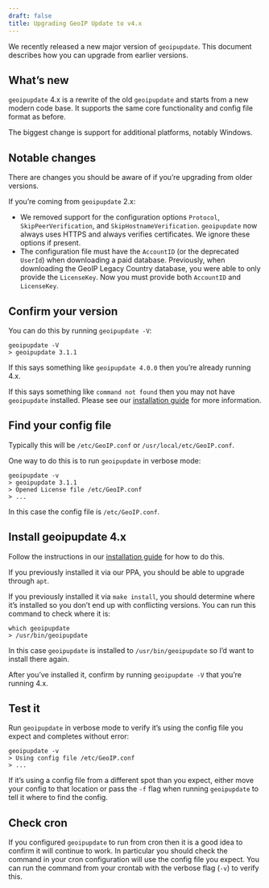 ```yaml
---
draft: false
title: Upgrading GeoIP Update to v4.x
---
```


We recently released a new major version of `geoipupdate`. This document
describes how you can upgrade from earlier versions.

## What’s new

`geoipupdate` 4\.x is a rewrite of the old `geoipupdate` and starts from a new
modern code base. It supports the same core functionality and config file
format as before.

The biggest change is support for additional platforms, notably Windows.

## Notable changes

There are changes you should be aware of if you’re upgrading from older
versions.

If you’re coming from `geoipupdate` 2\.x:

- We removed support for the configuration options `Protocol`,
`SkipPeerVerification`, and `SkipHostnameVerification`. `geoipupdate` now
always uses HTTPS and always verifies certificates. We ignore these options
if present.
- The configuration file must have the `AccountID` (or the deprecated `UserId`)
when downloading a paid database. Previously, when downloading the GeoIP
Legacy Country database, you were able to only provide the `LicenseKey`. Now
you must provide both `AccountID` and `LicenseKey`.

## Confirm your version

You can do this by running `geoipupdate -V`:

```cli
geoipupdate -V
> geoipupdate 3.1.1
```

If this says something like `geoipupdate 4.0.0` then you’re already running
4.x.

If this says something like `command not found` then you may not have
`geoipupdate` installed. Please see our
[installation guide](/geoip/updating-databases#1-install-geoip-update) for more
information.


## Find your config file

Typically this will be `/etc/GeoIP.conf` or `/usr/local/etc/GeoIP.conf`.

One way to do this is to run `geoipupdate` in verbose mode:

```cli
geoipupdate -v
> geoipupdate 3.1.1
> Opened License file /etc/GeoIP.conf
> ...
```

In this case the config file is `/etc/GeoIP.conf`.

## Install geoipupdate 4.x

Follow the instructions in our [installation guide](/geoip/updating-databases#1-install-geoip-update)
for how to do this.

If you previously installed it via our PPA, you should be able to upgrade
through `apt`.

If you previously installed it via `make install`, you should determine where
it’s installed so you don’t end up with conflicting versions. You can run this
command to check where it is:

```cli
which geoipupdate
> /usr/bin/geoipupdate
```

In this case `geoipupdate` is installed to `/usr/bin/geoipupdate` so I’d want
to install there again.

After you’ve installed it, confirm by running `geoipupdate -V` that you’re
running 4.x.

## Test it

Run `geoipupdate` in verbose mode to verify it’s using the config file you
expect and completes without error:

```cli
geoipupdate -v
> Using config file /etc/GeoIP.conf
> ...
```

If it’s using a config file from a different spot than you expect, either move
your config to that location or pass the `-f` flag when running `geoipupdate`
to tell it where to find the config.

## Check cron

If you configured `geoipupdate` to run from cron then it is a good idea to
confirm it will continue to work. In particular you should check the command in
your cron configuration will use the config file you expect. You can run the
command from your crontab with the verbose flag (`-v`) to verify this.

